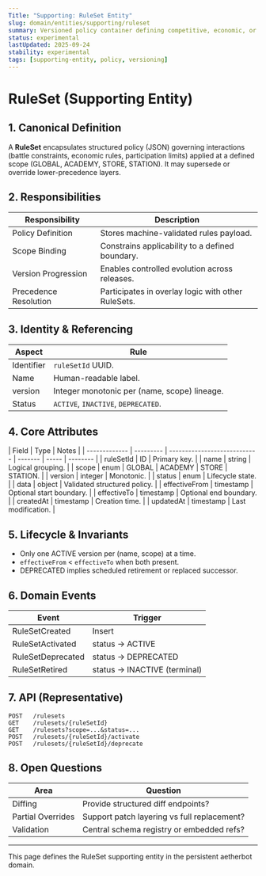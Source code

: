 ```yaml
---
Title: "Supporting: RuleSet Entity"
slug: domain/entities/supporting/ruleset
summary: Versioned policy container defining competitive, economic, or operational constraints at varying scopes.
status: experimental
lastUpdated: 2025-09-24
stability: experimental
tags: [supporting-entity, policy, versioning]
---
```


# RuleSet (Supporting Entity)

## 1. Canonical Definition

A **RuleSet** encapsulates structured policy (JSON) governing interactions (battle constraints, economic rules, participation limits) applied at a defined scope (GLOBAL, ACADEMY, STORE, STATION). It may supersede or override lower-precedence layers.

## 2. Responsibilities

| Responsibility        | Description                                        |
| --------------------- | -------------------------------------------------- |
| Policy Definition     | Stores machine-validated rules payload.            |
| Scope Binding         | Constrains applicability to a defined boundary.    |
| Version Progression   | Enables controlled evolution across releases.      |
| Precedence Resolution | Participates in overlay logic with other RuleSets. |

## 3. Identity & Referencing

| Aspect     | Rule                                         |
| ---------- | -------------------------------------------- |
| Identifier | `ruleSetId` UUID.                            |
| Name       | Human-readable label.                        |
| version    | Integer monotonic per (name, scope) lineage. |
| Status     | `ACTIVE`, `INACTIVE`, `DEPRECATED`.          |

## 4. Core Attributes

| Field         | Type      | Notes                        |
| ------------- | --------- | ---------------------------- | ------- | ----- | -------- |
| ruleSetId     | ID        | Primary key.                 |
| name          | string    | Logical grouping.            |
| scope         | enum      | GLOBAL                       | ACADEMY | STORE | STATION. |
| version       | integer   | Monotonic.                   |
| status        | enum      | Lifecycle state.             |
| data          | object    | Validated structured policy. |
| effectiveFrom | timestamp | Optional start boundary.     |
| effectiveTo   | timestamp | Optional end boundary.       |
| createdAt     | timestamp | Creation time.               |
| updatedAt     | timestamp | Last modification.           |

## 5. Lifecycle & Invariants

- Only one ACTIVE version per (name, scope) at a time.
- `effectiveFrom` < `effectiveTo` when both present.
- DEPRECATED implies scheduled retirement or replaced successor.

## 6. Domain Events

| Event             | Trigger                       |
| ----------------- | ----------------------------- |
| RuleSetCreated    | Insert                        |
| RuleSetActivated  | status -> ACTIVE              |
| RuleSetDeprecated | status -> DEPRECATED          |
| RuleSetRetired    | status -> INACTIVE (terminal) |

## 7. API (Representative)

```
POST   /rulesets
GET    /rulesets/{ruleSetId}
GET    /rulesets?scope=...&status=...
POST   /rulesets/{ruleSetId}/activate
POST   /rulesets/{ruleSetId}/deprecate
```

## 8. Open Questions

| Area              | Question                                    |
| ----------------- | ------------------------------------------- |
| Diffing           | Provide structured diff endpoints?          |
| Partial Overrides | Support patch layering vs full replacement? |
| Validation        | Central schema registry or embedded refs?   |

---

This page defines the RuleSet supporting entity in the persistent aetherbot domain.
